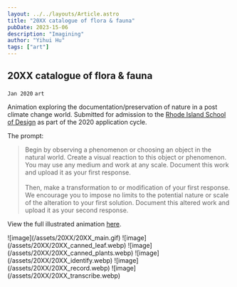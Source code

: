 ```yaml
---
layout: ../../layouts/Article.astro
title: "20XX catalogue of flora & fauna"
pubDate: 2023-15-06
description: "Imagining"
author: "Yihui Hu"
tags: ["art"]
---
```


## 20XX catalogue of flora & fauna

`Jan 2020`
`art`

Animation exploring the documentation/preservation of nature in a post climate change world. Submitted for admission to the [Rhode Island School of Design](https://risd.edu) as part of the 2020 application cycle.

The prompt:

> Begin by observing a phenomenon or choosing an object in the natural world. Create a visual reaction to this object or phenomenon. You may use any medium and work at any scale. Document this work and upload it as your first response. <br/><br/> Then, make a transformation to or modification of your first response. We encourage you to impose no limits to the potential nature or scale of the alteration to your first solution. Document this altered work and upload it as your second response.

View the full illustrated animation [here](https://vimeo.com/387245848).

<div className="image-container">
  ![image](/assets/20XX/20XX_main.gif)
  ![image](/assets/20XX/20XX_canned_leaf.webp)
  ![image](/assets/20XX/20XX_canned_plants.webp)
  ![image](/assets/20XX/20XX_identify.webp)
  ![image](/assets/20XX/20XX_record.webp)
  ![image](/assets/20XX/20XX_transcribe.webp)
</div>
